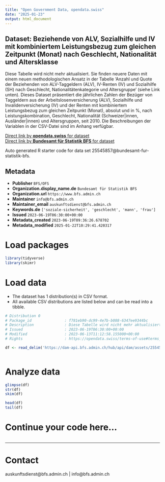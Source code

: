 ```yaml
---
title: "Open Government Data, opendata.swiss"
date: "2025-01-23"
output: html_document
---
```


## Dataset: Beziehende von ALV, Sozialhilfe und IV mit kombiniertem Leistungsbezug zum gleichen Zeitpunkt (Monat) nach Geschlecht, Nationalität und Altersklasse

Diese Tabelle wird nicht mehr aktualisiert. Sie finden neuere Daten mit einem neuen methodologischen Ansatz in der Tabelle 'Anzahl und Quote der Beziehenden von ALV-Taggeldern (ALV), IV-Renten (IV) und Sozialhilfe (SH) nach Geschlecht, Nationalitätenkategorie und Altersgruppe' (siehe Link unten). Dieses Dataset präsentiert die jährlichen Zahlen der Bezüger von Taggeldern aus der Arbeitslosenversicherung (ALV), Sozialhilfe und Invalidenversicherung (IV) und der Renten mit kombiniertem Leistungsbezug zum gleichen Zeitpunkt (Monat), absolut und in %, nach Leistungskombination, Geschlecht, Nationalität (Schweizer|innen, Ausländer|innen) und Altersgruppen, seit 2010. Die Beschreibungen der Variablen in der CSV-Datei sind im Anhang verfügbar.

[Direct link by **opendata.swiss** for dataset](https://opendata.swiss/de/dataset/beziehende-von-alv-sozialhilfe-und-iv-mit-kombiniertem-leistungsbezug-zum-gleichen-zeitpunkt-mo2)<br>
[Direct link by **Bundesamt für Statistik BFS** for dataset](https://www.bfs.admin.ch/asset/de/ts-x-13.06.02.03)

Auto generated R starter code for data set 25545857@bundesamt-fur-statistik-bfs.

## Metadata

- **Publisher** `BFS/OFS`
- **Organization.display_name.de** `Bundesamt für Statistik BFS`
- **Organization.url** `https://www.bfs.admin.ch`
- **Maintainer** `info@bfs.admin.ch`
- **Maintainer_email** `auskunftsdienst@bfs.admin.ch`
- **Keywords.de** `['soziale-sicherheit', 'geschlecht', 'mann', 'frau']`
- **Issued** `2023-06-19T06:30:00+00:00`
- **Metadata_created** `2023-06-19T09:36:26.678702`
- **Metadata_modified** `2025-01-22T10:29:41.420317`


# Load packages

```r

library(tidyverse)
library(skimr)

```

# Load data

-   The dataset has 1 distribution(s) in CSV format.
-   All available CSV distributions are listed below and can be read into a tibble.

```r

# Distribution 0
# Package_id               : f781eb90-dc99-4e7b-b088-6347ee9344bc
# Description              : Diese Tabelle wird nicht mehr aktualisiert. Sie finden neuere Daten mit einem neuen methodologischen Ansatz in der Tabelle "Anzahl und Quote der Beziehenden von ALV-Taggeldern (ALV), IV-Renten (IV) und Sozialhilfe (SH) nach Geschlecht, Nationalitätenkategorie und Altersgruppe" (siehe Link unten). Dieses Dataset präsentiert die jährlichen Zahlen der Bezüger von Taggeldern aus der Arbeitslosenversicherung (ALV), Sozialhilfe und Invalidenversicherung (IV) und der Renten mit kombiniertem Leistungsbezug zum gleichen Zeitpunkt (Monat), absolut und in %, nach Leistungskombination, Geschlecht, Nationalität (Schweizer\innen, Ausländer\innen) und Altersgruppen, seit 2010. Die Beschreibungen der Variablen in der CSV-Datei sind im Anhang verfügbar.
# Issued                   : 2023-06-19T06:30:00+00:00
# Modified                 : 2023-06-13T11:12:58.155000+00:00
# Rights                   : https://opendata.swiss/terms-of-use#terms_by_ask

df <- read_delim('https://dam-api.bfs.admin.ch/hub/api/dam/assets/25545867/master')



```

# Analyze data

```r

glimpse(df)
str(df)
skim(df)

head(df)
tail(df)

```

# Continue your code here...

```r

```

------------------------------------------------------------------------

# Contact

auskunftsdienst@bfs.admin.ch | info@bfs.admin.ch
